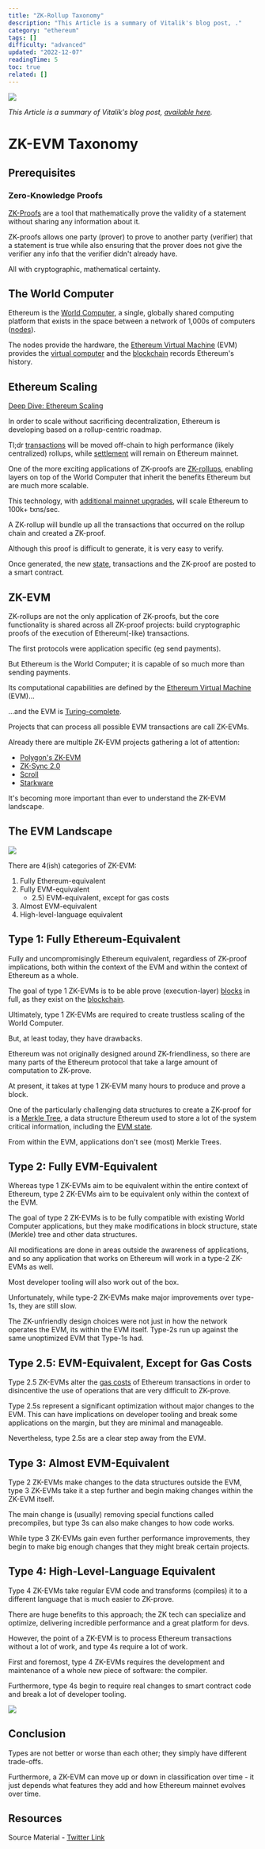 ```yaml
---
title: "ZK-Rollup Taxonomy"
description: "This Article is a summary of Vitalik's blog post, ."
category: "ethereum"
tags: []
difficulty: "advanced"
updated: "2022-12-07"
readingTime: 5
toc: true
related: []
---
```


![](/images/zk-evm-taxonomy-banner.jpeg)

*This Article is a summary of Vitalik's blog post,* [*available here*](https://vitalik.ca/general/2022/08/04/zkevm.html)*.*

# **ZK-EVM Taxonomy**

## Prerequisites

### Zero-Knowledge Proofs

[ZK-Proofs](/concepts/zk-proof) are a tool that mathematically prove the validity of a statement without sharing any information about it. 

ZK-proofs allows one party (prover) to prove to another party (verifier) that a statement is true while also ensuring that the prover does not give the verifier any info that the verifier didn't already have. 

All with cryptographic, mathematical certainty.

## The World Computer

Ethereum is the [World Computer](https://inevitableeth.com/home/ethereum/world-computer), a single, globally shared computing platform that exists in the space between a network of 1,000s of computers ([nodes](https://inevitableeth.com/home/ethereum/node)). 

The nodes provide the hardware, the [Ethereum Virtual Machine](https://inevitableeth.com/home/ethereum/evm) (EVM) provides the [virtual computer](https://inevitableeth.com/home/concepts/virtual-machine) and the [blockchain](https://inevitableeth.com/home/ethereum/blockchain) records Ethereum's history.

## Ethereum Scaling

[Deep Dive: Ethereum Scaling](/ethereum/execution)

In order to scale without sacrificing decentralization, Ethereum is developing based on a rollup-centric roadmap.

Tl;dr [transactions](/ethereum/transaction) will be moved off-chain to high performance (likely centralized) rollups, while [settlement](/concepts/settlement) will remain on Ethereum mainnet.

One of the more exciting applications of ZK-proofs are [ZK-rollups](/ethereum/zk-rollup), enabling layers on top of the World Computer that inherit the benefits Ethereum but are much more scalable.

This technology, with [additional mainnet upgrades](/ethereum/data), will scale Ethereum to 100k+ txns/sec.

A ZK-rollup will bundle up all the transactions that occurred on the rollup chain and created a ZK-proof. 

Although this proof is difficult to generate, it is very easy to verify. 

Once generated, the new [state](/ethereum/state-machine), transactions and the ZK-proof are posted to a smart contract.

## ZK-EVM

ZK-rollups are not the only application of ZK-proofs, but the core functionality is shared across all ZK-proof projects: build cryptographic proofs of the execution of Ethereum(-like) transactions.

The first protocols were application specific (eg send payments).

But Ethereum is the World Computer; it is capable of so much more than sending payments. 

Its computational capabilities are defined by the [Ethereum Virtual Machine](/ethereum/evm) (EVM)…

…and the EVM is [Turing-complete](/concepts/turing-complete).

Projects that can process all possible EVM transactions are call ZK-EVMs.

Already there are multiple ZK-EVM projects gathering a lot of attention:

*   [Polygon's ZK-EVM](https://docs.hermez.io/zkEVM/Overview/Overview/)
*   [ZK-Sync 2.0](https://blog.matter-labs.io/zksync-2-0-hello-ethereum-ca48588de179)
*   [Scroll](https://scroll.io/)
*   [Starkware](https://starkware.co/)

It's becoming more important than ever to understand the ZK-EVM landscape.

## The EVM Landscape

![](/images/zk-evm-taxonomy-1.png)

There are 4(ish) categories of ZK-EVM:

1.  Fully Ethereum-equivalent
2.  Fully EVM-equivalent
    *   2.5) EVM-equivalent, except for gas costs
3.  Almost EVM-equivalent
4.  High-level-language equivalent

## Type 1: Fully Ethereum-Equivalent

Fully and uncompromisingly Ethereum equivalent, regardless of ZK-proof implications, both within the context of the EVM and within the context of Ethereum as a whole.

The goal of type 1 ZK-EVMs is to be able prove (execution-layer) [blocks](/ethereum/block) in full, as they exist on the [blockchain](/ethereum/blockchain).

Ultimately, type 1 ZK-EVMs are required to create trustless scaling of the World Computer. 

But, at least today, they have drawbacks.

Ethereum was not originally designed around ZK-friendliness, so there are many parts of the Ethereum protocol that take a large amount of computation to ZK-prove. 

At present, it takes at type 1 ZK-EVM many hours to produce and prove a block.

One of the particularly challenging data structures to create a ZK-proof for is a [Merkle Tree](/concepts/merkle-tree), a data structure Ethereum used to store a lot of the system critical information, including the [EVM state](/ethereum/state-machine).

From within the EVM, applications don't see (most) Merkle Trees.

## Type 2: Fully EVM-Equivalent

Whereas type 1 ZK-EVMs aim to be equivalent within the entire context of Ethereum, type 2 ZK-EVMs aim to be equivalent only within the context of the EVM.

The goal of type 2 ZK-EVMs is to be fully compatible with existing World Computer applications, but they make modifications in block structure, state (Merkle) tree and other data structures.

All modifications are done in areas outside the awareness of applications, and so any application that works on Ethereum will work in a type-2 ZK-EVMs as well.

Most developer tooling will also work out of the box.

Unfortunately, while type-2 ZK-EVMs make major improvements over type-1s, they are still slow.

The ZK-unfriendly design choices were not just in how the network operates the EVM, its within the EVM itself. Type-2s run up against the same unoptimized EVM that Type-1s had.

## Type 2.5: EVM-Equivalent, Except for Gas Costs

Type 2.5 ZK-EVMs alter the [gas costs](/concepts/gas) of Ethereum transactions in order to disincentive the use of operations that are very difficult to ZK-prove.

Type 2.5s represent a significant optimization without major changes to the EVM. This can have implications on developer tooling and break some applications on the margin, but they are minimal and manageable. 

Nevertheless, type 2.5s are a clear step away from the EVM.

## Type 3: Almost EVM-Equivalent

Type 2 ZK-EVMs make changes to the data structures outside the EVM, type 3 ZK-EVMs take it a step further and begin making changes within the ZK-EVM itself.

The main change is (usually) removing special functions called precompiles, but type 3s can also make changes to how code works. 

While type 3 ZK-EVMs gain even further performance improvements, they begin to make big enough changes that they might break certain projects.

## Type 4: High-Level-Language Equivalent

Type 4 ZK-EVMs take regular EVM code and transforms (compiles) it to a different language that is much easier to ZK-prove.

There are huge benefits to this approach; the ZK tech can specialize and optimize, delivering incredible performance and a great platform for devs.

However, the point of a ZK-EVM is to process Ethereum transactions without a lot of work, and type 4s require a lot of work.

First and foremost, type 4 ZK-EVMs requires the development and maintenance of a whole new piece of software: the compiler. 

Furthermore, type 4s begin to require real changes to smart contract code and break a lot of developer tooling.

![](/images/zk-evm-taxonomy-2.jpeg)

## Conclusion

Types are not better or worse than each other; they simply have different trade-offs. 

Furthermore, a ZK-EVM can move up or down in classification over time - it just depends what features they add and how Ethereum mainnet evolves over time.

## Resources

Source Material - [Twitter Link](https://twitter.com/logarithmicrex/status/1570984357774655489)

